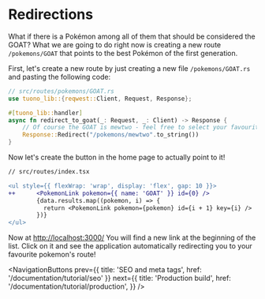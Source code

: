 
<Head>
  <title>Tutorial - Redirections</title>
  <link
    rel="canonical"
    href="https://tuono.dev/documentation/tutorial/redirections"
  />
</Head>


<Breadcrumbs>
  <Element label="Tutorial" href="/documentation/tutorial" />
  <Element label="Redirections" />
</Breadcrumbs>

# Redirections

What if there is a Pokémon among all of them that should be considered the GOAT? What
we are going to do right now is creating a new route `/pokemons/GOAT` that points to the best
Pokémon of the first generation.

First, let's create a new route by just creating a new file `/pokemons/GOAT.rs` and pasting the following code:

```rs
// src/routes/pokemons/GOAT.rs
use tuono_lib::{reqwest::Client, Request, Response};

#[tuono_lib::handler]
async fn redirect_to_goat(_: Request, _: Client) -> Response {
    // Of course the GOAT is mewtwo - feel free to select your favourite 😉
    Response::Redirect("/pokemons/mewtwo".to_string())
}
```

Now let's create the button in the home page to actually point to it!

```diff
// src/routes/index.tsx

<ul style={{ flexWrap: 'wrap', display: 'flex', gap: 10 }}>
++      <PokemonLink pokemon={{ name: 'GOAT' }} id={0} />
        {data.results.map((pokemon, i) => {
          return <PokemonLink pokemon={pokemon} id={i + 1} key={i} />
        })}
</ul>
```

Now at [http://localhost:3000/](http:/localhost:3000/) You will find a new link at the beginning of the list.
Click on it and see the application automatically redirecting you to your favourite pokemon's route!


<NavigationButtons
  prev={{ title: 'SEO and meta tags', href: '/documentation/tutorial/seo' }}
  next={{
    title: 'Production build',
    href: '/documentation/tutorial/production',
  }}
/>
